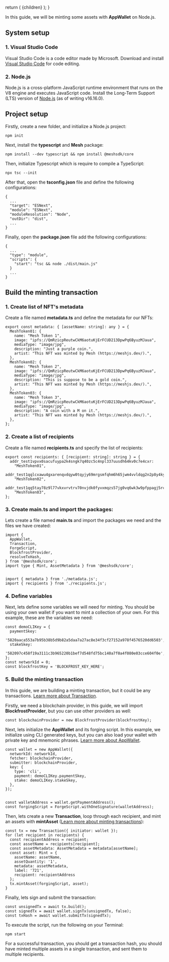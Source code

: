 
  return (
    <LayoutImageHeaderAndBody
      title={guidenodejs.title}
      description={guidenodejs.description}
      image={guidenodejs.image}
      cover={guidenodejs.cover}
    >
      {children}
    </LayoutImageHeaderAndBody>
  );
}

In this guide, we will be minting some assets with **AppWallet** on Node.js.

## System setup

### 1\. Visual Studio Code

Visual Studio Code is a code editor made by Microsoft. Download and install [Visual Studio Code](https://code.visualstudio.com/) for code editing.

### 2\. Node.js

Node.js is a cross-platform JavaScript runtime environment that runs on the V8 engine and executes JavaScript code. Install the Long-Term Support (LTS) version of [Node.js](https://nodejs.org/) (as of writing v16.16.0).

## Project setup

Firstly, create a new folder, and initialize a Node.js project:

```
npm init
```

Next, install the **typescript** and **Mesh** package:

```
npm install --dev typescript && npm install @meshsdk/core
```

Then, initialize Typescript which is require to compile a TypeScript:

```
npx tsc --init
```

After that, open the **tsconfig.json** file and define the following configurations:

```
{
  ...
  "target": "ESNext",
  "module": "ESNext",
  "moduleResolution": "Node",
  "outDir": "dist",
  ...
}
```

Finally, open the **package.json** file add the following configurations:

```
{
  ...
  "type": "module",
  "scripts": {
    "start": "tsc && node ./dist/main.js"
  }
  ...
}
```

## Build the minting transaction

### 1\. Create list of NFT's metadata

Create a file named **metadata.ts** and define the metadata for our NFTs:

```
export const metadata: { [assetName: string]: any } = {
  MeshToken01: {
    name: "Mesh Token 1",
    image: "ipfs://QmRzicpReutwCkM6aotuKjErFCUD213DpwPq6ByuzMJaua",
    mediaType: "image/jpg",
    description: "Just a purple coin.",
    artist: "This NFT was minted by Mesh (https://meshjs.dev/).",
  },
  MeshToken02: {
    name: "Mesh Token 2",
    image: "ipfs://QmRzicpReutwCkM6aotuKjErFCUD213DpwPq6ByuzMJaua",
    mediaType: "image/jpg",
    description: "This is suppose to be a gold coin.",
    artist: "This NFT was minted by Mesh (https://meshjs.dev/).",
  },
  MeshToken03: {
    name: "Mesh Token 3",
    image: "ipfs://QmRzicpReutwCkM6aotuKjErFCUD213DpwPq6ByuzMJaua",
    mediaType: "image/jpg",
    description: "A coin with a M on it.",
    artist: "This NFT was minted by Mesh (https://meshjs.dev/).",
  },
};
```

### 2\. Create a list of recipients

Create a file named **recipients.ts** and specify the list of recipients:

```
export const recipients: { [recipient: string]: string } = {
  addr_test1vpvx0sacufuypa2k4sngk7q40zc5c4npl337uusdh64kv0c7e4cxr:
    "MeshToken01",
  addr_test1qqlcxawu4gxarenqvdqyw0tqyjy69mrgsmfqhm6h65jwm4vvldqg2n2p8y4kyjm8sqfyg0tpq9042atz0fr8c3grjmyscxry4r:
    "MeshToken02",
  addr_test1qq5tay78z9l77vkxvrvtrv70nvjdk0fyvxmqzs57jg0vq6wk3w9pfppagj5rc4wsmlfyvc8xs7ytkumazu9xq49z94pqzl95zt:
    "MeshToken03",
};
```

### 3\. Create **main.ts** and import the packages:

Lets create a file named **main.ts** and import the packages we need and the files we have created:

```
import {
  AppWallet,
  Transaction,
  ForgeScript,
  BlockfrostProvider,
  resolveTxHash,
} from '@meshsdk/core';
import type { Mint, AssetMetadata } from '@meshsdk/core';


import { metadata } from './metadata.js';
import { recipients } from './recipients.js';
```

### 4\. Define variables

Next, lets define some variables we will need for minting. You should be using your own wallet if you want to mint a collection of your own. For this example, these are the variables we need:

```
const demoCLIKey = {
  paymentSkey:
    '5820aaca553a7b95b38b5d9b82a5daa7a27ac8e34f3cf27152a978f4576520dd6503',
  stakeSkey:
    '582097c458f19a3111c3b965220b1bef7d548fd75bc140a7f0a4f080e03cce604f0e',
};
const networkId = 0;
const blockfrostKey = 'BLOCKFROST_KEY_HERE';
```

### 5\. Build the minting transaction

In this guide, we are building a minting transaction, but it could be any transactions. [Learn more about Transaction](https://meshjs.dev/apis/transaction).

Firstly, we need a blockchain provider, in this guide, we will import **BlockfrostProvider**, but you can use other providers as well:

```
const blockchainProvider = new BlockfrostProvider(blockfrostKey);
```

Next, lets initialize the **AppWallet** and its forging script. In this example, we initialize using CLI generated keys, but you can also load your wallet with private key and mnemonic phrases. [Learn more about AppWallet](https://meshjs.dev/apis/appwallet).

```
const wallet = new AppWallet({
  networkId: networkId,
  fetcher: blockchainProvider,
  submitter: blockchainProvider,
  key: {
    type: 'cli',
    payment: demoCLIKey.paymentSkey,
    stake: demoCLIKey.stakeSkey,
  },
});


const walletAddress = wallet.getPaymentAddress();
const forgingScript = ForgeScript.withOneSignature(walletAddress);
```

Then, lets create a new **Transaction**, loop through each recipient, and mint an assets with **mintAsset** ([Learn more about minting transactions](https://meshjs.dev/apis/transaction)):

```
const tx = new Transaction({ initiator: wallet });
for (let recipient in recipients) {
  const recipientAddress = recipient;
  const assetName = recipients[recipient];
  const assetMetadata: AssetMetadata = metadata[assetName];
  const asset: Mint = {
    assetName: assetName,
    assetQuantity: '1',
    metadata: assetMetadata,
    label: '721',
    recipient: recipientAddress
  };
  tx.mintAsset(forgingScript, asset);
}
```

Finally, lets sign and submit the transaction:

```
const unsignedTx = await tx.build();
const signedTx = await wallet.signTx(unsignedTx, false);
const txHash = await wallet.submitTx(signedTx);
```

To execute the script, run the following on your Terminal:

```
npm start
```

For a successful transaction, you should get a transaction hash, you should have minted multiple assets in a single transaction, and sent them to multiple recipients.
